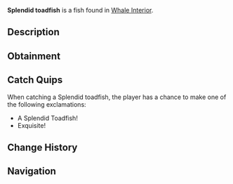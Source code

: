 {{FishInfobox
|image          = Splendid toadfish.png
|rarity         = Rare
|sea            = Second Sea
|location       = [[Whale Interior]]
|sublocation    = 
|sources        = Fishing Rod
|radar_location = 
|xp             = 500
|weather        = 
|time           = 
|season         = 
|bait           = 
|base_weight    = 12
|base_value     = 900
|weight_range   = 8.5
|base_chance    = 40
|base_resil     = 40
}}
'''Splendid toadfish''' is a {{Rarity|Rare}} fish found in [[Whale Interior]].

== Description ==
{{Description|A dazzling fish, camouflaged among vibrant coral reefs.|Bestiary Entry}}

== Obtainment ==
{{Fish Availability|
Whale Interior
|top_rods      = 
Steady Rod\380098.05\422652.57;
Frostfire Rod\370485.59\411963.93;
Krampus's Rod\305504.21\463500.86;
Magma Rod\302196.49\453733.42;
Plastic Rod\296821.46\445865.21;
Training Rod\240825.97\418206.06;
Resourceful Rod\197975.65\482862.69;
Flimsy Rod\213384.41\473441.91;
Rod Of Time\215565.88\453365.42;
Magnet Rod\148319.01\448011.48;
Free Spirit Rod\209738.38\451806.49;
Astralhook Rod\202450.6\407468.77;
Blazebringer Rod\169630.85\379761.29;
Trident Rod\166010.81\284590.33;
Verdant Shear Rod\157431.33\359798.96;
No-Life Rod\118798.83\237877.04;
Ethereal Prism Rod\107164.29\243283.9;
Seraphic Rod\105932.85\234236.41;
Challenger's Rod\102378.67\232866.74;
Rod Of The Forgotten Fang\100108.2\223432.21;
Depthseeker Rod\99193.97\223963;
Rod Of The Exalted One\98759.25\221642.14;
Avalanche Rod\96224.4\223029.17;
Volcanic Rod\95805.63\221962.09;
Rod Of The Depths\95786.27\221875.5;
Zeus Rod\95349.42\221273.24
|recommended   = Free Spirit Rod
}}

== Catch Quips ==
When catching a Splendid toadfish, the player has a chance to make one of the following exclamations:
* A Splendid Toadfish!
* Exquisite!

== Change History ==
{{Change History|{{subst:Current Version}}}}

== Navigation ==
{{Fish Navbox|Whale Interior}}